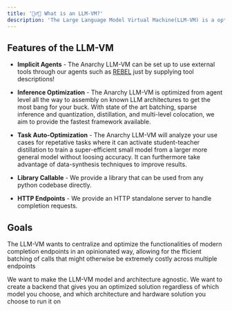 ```yaml
---
title: '💁‍♂️🥅 What is an LLM-VM?'
description: 'The Large Language Model Virtual Machine(LLM-VM) is a optimized backend for managing LLMs. It serves to facilitate communication and coordination between data, language models(running on the CPU) prompts and various tools to streamline AGI development'
---
```


## Features of the LLM-VM
- **Implicit Agents** - The Anarchy LLM-VM can be set up to use external tools through our agents such as [REBEL](../get_started/quickstart/agents) just by supplying tool descriptions!

- **Inference Optimization** - The Anarchy LLM-VM is optimized from agent level all the way to assembly on known LLM architectures to get the most bang for your buck. With state of the art batching, sparse inference and quantization, distillation, and multi-level colocation, we aim to provide the fastest framework available.

- **Task Auto-Optimization** - The Anarchy LLM-VM will analyze your use cases for repetative tasks where it can activate student-teacher distillation to train a super-efficient small model from a larger more general model without loosing accuracy. It can furthermore take advantage of data-synthesis techniques to improve results.

- **Library Callable** - We provide a library that can be used from any python codebase directly.

- **HTTP Endpoints** - We provide an HTTP standalone server to handle completion requests.

## Goals
The LLM-VM wants to centralize and optimize the functionalities of modern completion endpoints in an opinionated way, allowing for the fficient batching of calls that might otherwise be extremely costly across multiple endpoints

We want to make the LLM-VM model and architecture agnostic. We want to create a backend that gives you an optimized solution regardless of which model you choose, and which architecture and hardware solution you choose to run it on

